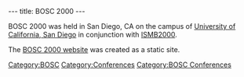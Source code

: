 ---
title: BOSC 2000
---

BOSC 2000 was held in San Diego, CA on the campus of [[wp:University of California, San Diego|University of California, San Diego]] in conjunction with [http://www.iscb.org/ismb2000/ ISMB2000].

The [http://www.open-bio.org/bosc2000/ BOSC 2000 website] was created as a static site. 

[[Category:BOSC]] [[Category:Conferences]]
[[Category:BOSC Conferences]]